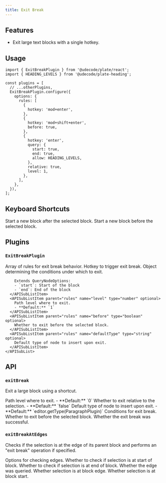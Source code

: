 ```yaml
---
title: Exit Break
---
```


<ComponentPreview name="exit-break-demo" />

<PackageInfo>

## Features

- Exit large text blocks with a single hotkey.

</PackageInfo>

## Usage

```tsx
import { ExitBreakPlugin } from '@udecode/plate/react';
import { HEADING_LEVELS } from '@udecode/plate-heading';

const plugins = [
  // ...otherPlugins,
  ExitBreakPlugin.configure({
    options: {
      rules: [
        {
          hotkey: 'mod+enter',
        },
        {
          hotkey: 'mod+shift+enter',
          before: true,
        },
        {
          hotkey: 'enter',
          query: {
            start: true,
            end: true,
            allow: HEADING_LEVELS,
          },
          relative: true,
          level: 1,
        },
      ],
    },
  }),
];
```

## Keyboard Shortcuts

<KeyTable>
  <KeyTableItem hotkey="Cmd + Enter">
    Start a new block after the selected block.
  </KeyTableItem>
  <KeyTableItem hotkey="Cmd + Shift + Enter">
    Start a new block before the selected block.
  </KeyTableItem>
</KeyTable>

## Plugins

### `ExitBreakPlugin`

<API name="ExitBreakPlugin">
<APIOptions>
  <APIItem name="rules" type="ExitBreakRule[]" optional>
    Array of rules for exit break behavior.
    <APISubList>
      <APISubListItem parent="rules" name="hotkey" type="string">
        Hotkey to trigger exit break.
      </APISubListItem>
      <APISubListItem parent="rules" name="query" type="QueryNodeOptions & { start?: boolean; end?: boolean }" optional>
        Object determining the conditions under which to exit.
        
        Extends QueryNodeOptions:
        - `start`: Start of the block
        - `end`: End of the block
      </APISubListItem>
      <APISubListItem parent="rules" name="level" type="number" optional>
        Path level where to exit.
        - **Default:** `1`
      </APISubListItem>
      <APISubListItem parent="rules" name="before" type="boolean" optional>
        Whether to exit before the selected block.
      </APISubListItem>
      <APISubListItem parent="rules" name="defaultType" type="string" optional>
        Default type of node to insert upon exit.
      </APISubListItem>
    </APISubList>
  </APIItem>
</APIOptions>
</API>

## API

### `exitBreak`

Exit a large block using a shortcut.

<API name="exitBreak">
<APIOptions type="ExitBreakOptions">
  <APIItem name="level" type="number" optional>
    Path level where to exit.
    - **Default:** `0`
  </APIItem>
  <APIItem name="relative" type="boolean" optional>
    Whether to exit relative to the selection.
    - **Default:** `false`
  </APIItem>
  <APIItem name="defaultType" type="function" optional>
    Default type of node to insert upon exit.
    - **Default:** `editor.getType(ParagraphPlugin)`
  </APIItem>
  <APIItem name="query" type="object" optional>
    Conditions for exit break.
  </APIItem>
  <APIItem name="before" type="boolean" optional>
    Whether to exit before the selected block.
  </APIItem>
</APIOptions>

<APIReturns type="boolean">
  Whether the exit break was successful.
</APIReturns>
</API>

### `exitBreakAtEdges`

Checks if the selection is at the edge of its parent block and performs an "exit break" operation if specified.

<API name="exitBreakAtEdges">
<APIParameters>
  <APIItem name="options" type="object">
    Options for checking edges.
  </APIItem>
</APIParameters>

<APIOptions type="object">
  <APIItem name="start" type="boolean" optional>
    Whether to check if selection is at start of block.
  </APIItem>
  <APIItem name="end" type="boolean" optional>
    Whether to check if selection is at end of block.
  </APIItem>
</APIOptions>

<APIReturns type="object">
  <APIItem name="queryEdge" type="boolean">
    Whether the edge was queried.
  </APIItem>
  <APIItem name="isEdge" type="boolean">
    Whether selection is at block edge.
  </APIItem>
  <APIItem name="isStart" type="boolean">
    Whether selection is at block start.
  </APIItem>
</APIReturns>
</API>